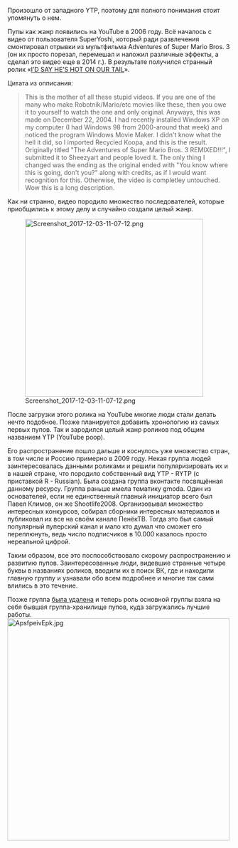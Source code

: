 Произошло от западного YTP, поэтому для полного понимания стоит упомянуть о нем.

Пупы как жанр появились на YouTube в 2006 году. Всё началось с видео от пользователя SuperYoshi, который ради развлечения смонтировал отрывки из мультфильма Adventures of Super Mario Bros. 3 (он их просто порезал, перемешал и наложил различные эффекты, а сделал это видео еще в 2014 г.). В результате получился странный ролик «[https://youtu.be/suSSdHr8sog I’D SAY HE’S HOT ON OUR TAIL]».

Цитата из опписания:

<blockquote> This is the mother of all these stupid videos. If you are one of the many who make Robotnik/Mario/etc movies like these, then you owe it to yourself to watch the one and only original.
Anyways, this was made on December 22, 2004.  I had recently installed Windows XP on my computer (I had Windows 98 from 2000-around that week) and noticed the program Windows Movie Maker.  I didn't know what the hell it did, so I imported Recycled Koopa, and this is the result.  Originally titled "The Adventures of Super Mario Bros. 3 REMIXED!!!", I submitted it to Sheezyart and people loved it.
The only thing I changed was the ending as the original ended with "You know where this is going, don't you?" along with credits, as if I would want recognition for this.  Otherwise, the video is completley untouched.  Wow this is a long description.</blockquote>

Как ни странно, видео породило множество последователей, которые приобщились к этому делу и случайно создали целый жанр.

[[File:Screenshot 2017-12-03-11-07-12.png|none|thumb|400x400px]]

После загрузки этого ролика на YouTube многие люди стали делать нечто подобное. Позже планируется добавить хронологию из самых первых пупов. Так и зародился целый жанр роликов под общим названием YTP (YouTube poop).

Его распространение пошло дальше и коснулось уже множество стран, в том числе и Россию примерно в 2009 году. Некая группа людей заинтересовалась данными роликами и решили популяризировать их и в нашей стране, что породило собственный вид YTP - RYTP (с приставкой R - Russian). Была создана группа вконтакте посвящённая данному ресурсу. Группа раньше имела тематику gmoda. Один из основателей, если не единственный главный инициатор всего был Павел Климов, он же Shootlife2008. Организовывал множество интересных конкурсов, собирал сборники интересных материалов и публиковал их все на своём канале ПенёкТВ. Тогда это был самый популярный пуперский канал и мало кто думал что сможет его переплюнуть, ведь число подписчиков в 10.000 казалось просто нереальной цифрой. 

Таким образом, все это поспособствовало скорому распространению и развитию пупов. Заинтересованные люди, видевшие странные четыре буквы в названиях роликов, вводили их в поиск ВК, где и находили главную группу и узнавали обо всем подробнее и многие так сами влились в это течение. 

Позже группа [[ Удаление оригинальной группы пупов|была удалена]] и теперь роль основной группы взяла на себя бывшая группа-хранилище пупов, куда загружались лучшие работы. 
[[File:ApsfpeivEpk.jpg|none|thumb|500x500px]]